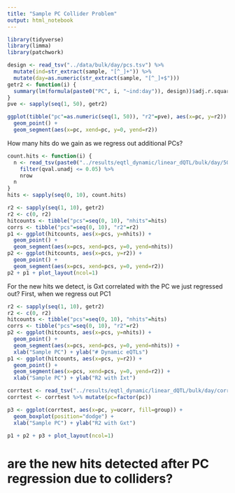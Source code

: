 ```yaml
---
title: "Sample PC Collider Problem"
output: html_notebook
---
```


```r
library(tidyverse)
library(limma)
library(patchwork)
```

```r
design <- read_tsv("../data/bulk/day/pcs.tsv") %>%
  mutate(ind=str_extract(sample, "[^_]+")) %>%
  mutate(day=as.numeric(str_extract(sample, "[^_]+$")))
getr2 <- function(i) {
  summary(lm(formula(paste0("PC", i, "~ind:day")), design))$adj.r.squared
}
pve <- sapply(seq(1, 50), getr2)

ggplot(tibble("pc"=as.numeric(seq(1, 50)), "r2"=pve), aes(x=pc, y=r2)) +
  geom_point() + 
  geom_segment(aes(x=pc, xend=pc, y=0, yend=r2))
```

How many hits do we gain as we regress out additional PCs?
```r
count.hits <- function(i) {
  n <- read_tsv(paste0("../results/eqtl_dynamic/linear_dQTL/bulk/day/50k-5clpcs-", i, "pcs.tophits.tsv")) %>%
    filter(qval.unadj <= 0.05) %>%
    nrow
  n
}
hits <- sapply(seq(0, 10), count.hits)
```

```r
r2 <- sapply(seq(1, 10), getr2)
r2 <- c(0, r2)
hitcounts <- tibble("pcs"=seq(0, 10), "nhits"=hits) 
corrs <- tibble("pcs"=seq(0, 10), "r2"=r2)
p1 <- ggplot(hitcounts, aes(x=pcs, y=nhits)) +
  geom_point() + 
  geom_segment(aes(x=pcs, xend=pcs, y=0, yend=nhits))
p2 <- ggplot(hitcounts, aes(x=pcs, y=r2)) +
  geom_point() + 
  geom_segment(aes(x=pcs, xend=pcs, y=0, yend=r2))
p2 + p1 + plot_layout(ncol=1)
```

For the new hits we detect, is Gxt correlated with the PC we just regressed out? 
First, when we regress out PC1
```r
r2 <- sapply(seq(1, 10), getr2)
r2 <- c(0, r2)
hitcounts <- tibble("pcs"=seq(0, 10), "nhits"=hits) 
corrs <- tibble("pcs"=seq(0, 10), "r2"=r2)
p2 <- ggplot(hitcounts, aes(x=pcs, y=nhits)) +
  geom_point() + 
  geom_segment(aes(x=pcs, xend=pcs, y=0, yend=nhits)) +
  xlab("Sample PC") + ylab("# Dynamic eQTLs")
p1 <- ggplot(hitcounts, aes(x=pcs, y=r2)) +
  geom_point() + 
  geom_segment(aes(x=pcs, xend=pcs, y=0, yend=r2)) +
  xlab("Sample PC") + ylab("R2 with Ixt")

corrtest <- read_tsv("../results/eqtl_dynamic/linear_dQTL/bulk/day/corr.analysis.tsv")
corrtest <- corrtest %>% mutate(pc=factor(pc))

p3 <- ggplot(corrtest, aes(x=pc, y=ucorr, fill=group)) +
  geom_boxplot(position="dodge") +
  xlab("Sample PC") + ylab("R2 with Gxt")

p1 + p2 + p3 + plot_layout(ncol=1)
```

# are the new hits detected after PC regression due to colliders?






